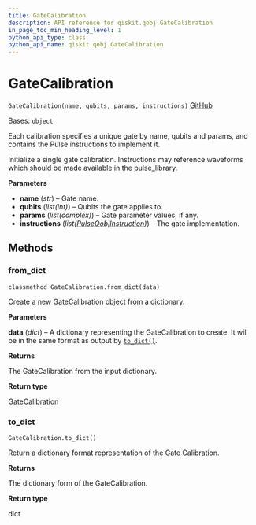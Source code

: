 ```yaml
---
title: GateCalibration
description: API reference for qiskit.qobj.GateCalibration
in_page_toc_min_heading_level: 1
python_api_type: class
python_api_name: qiskit.qobj.GateCalibration
---
```


# GateCalibration

<span id="qiskit.qobj.GateCalibration" />

`GateCalibration(name, qubits, params, instructions)` [GitHub](https://github.com/qiskit/qiskit/tree/stable/0.23/qiskit/qobj/qasm_qobj.py "view source code")

Bases: `object`

Each calibration specifies a unique gate by name, qubits and params, and contains the Pulse instructions to implement it.

Initialize a single gate calibration. Instructions may reference waveforms which should be made available in the pulse\_library.

**Parameters**

*   **name** (*str*) – Gate name.
*   **qubits** (*list(int)*) – Qubits the gate applies to.
*   **params** (*list(complex)*) – Gate parameter values, if any.
*   **instructions** (*list(*[*PulseQobjInstruction*](qiskit.qobj.PulseQobjInstruction "qiskit.qobj.PulseQobjInstruction")*)*) – The gate implementation.

## Methods

### from\_dict

<span id="qiskit.qobj.GateCalibration.from_dict" />

`classmethod GateCalibration.from_dict(data)`

Create a new GateCalibration object from a dictionary.

**Parameters**

**data** (*dict*) – A dictionary representing the GateCalibration to create. It will be in the same format as output by [`to_dict()`](qiskit.qobj.GateCalibration#to_dict "qiskit.qobj.GateCalibration.to_dict").

**Returns**

The GateCalibration from the input dictionary.

**Return type**

[GateCalibration](qiskit.qobj.GateCalibration "qiskit.qobj.GateCalibration")

### to\_dict

<span id="qiskit.qobj.GateCalibration.to_dict" />

`GateCalibration.to_dict()`

Return a dictionary format representation of the Gate Calibration.

**Returns**

The dictionary form of the GateCalibration.

**Return type**

dict

